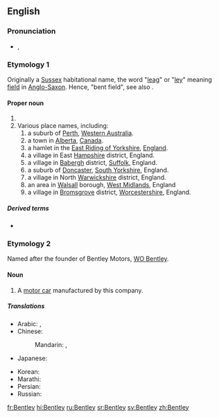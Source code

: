 ==English==
{{wikipedia}}
{{slim-wikipedia|Bentley (disambiguation)}}

===Pronunciation===
* {{enPR|bĕnt'lē}}, {{IPA|/ˈbentliː/|lang=en}}

===Etymology 1===
Originally a [[Sussex]] habitational name, the word "[[leag]]" or "[[ley]]" meaning [[field]] in [[Anglo-Saxon]]. Hence, "bent field", see also {{mention|en|Bentham}}.

====Proper noun====
{{en-proper noun}}

# {{surname|A=An|English [[habitational]]|from=Old English}}
# Various place names, including:
## a suburb of [[Perth]], [[Western Australia]].
## a town in [[Alberta]], [[Canada]].
## a hamlet in the [[East Riding of Yorkshire]], [[England]].
## a village in East [[Hampshire]] district, England.
## a village in [[Babergh]] district, [[Suffolk]], England.
## a suburb of [[Doncaster]], [[South Yorkshire]], England.
## a village in North [[Warwickshire]] district, England.
## an area in [[Walsall]] borough, [[West Midlands]], England
## a village in [[Bromsgrove]] district, [[Worcestershire]], England.

=====Derived terms=====
* {{l|en|Bentleyan}}

===Etymology 2===
Named after the founder of Bentley Motors, [[w:WO Bentley|WO Bentley]].

====Noun====
{{en-noun}}

# A [[motor car]] manufactured by this company.

=====Translations=====
{{trans-top|British car}}
* Arabic: {{t|ar|بِنْتْلِي|m}}, {{t|ar|بِنْتْلِي|m|tr=bentlī}}
* Chinese:
*: Mandarin: {{t+|cmn|賓利|sc=Hani}}, {{t+|cmn|宾利|tr=Bīnlì|sc=Hani}}
* Japanese: {{t|ja|ベントレー|tr=Bentorē|sc=Jpan}}
{{trans-mid}}
* Korean: {{t|ko|벤틀리|tr=Benteulli|sc=Kore}}
* Marathi: {{t|mr|बेन्ट्ली|f|tr=benṭlī|sc=Deva}}
* Persian: {{t|fa|بنتلی|tr=Bentli|sc=fa-Arab}}
* Russian: {{t|ru|Бе́нтли|f|tr=Bɛ́ntli}}
{{trans-bottom}}

{{C|en|Automobiles|Western Australia|Alberta|England|Villages in England}}

[[fr:Bentley]]
[[hi:Bentley]]
[[ru:Bentley]]
[[sr:Bentley]]
[[sv:Bentley]]
[[zh:Bentley]]